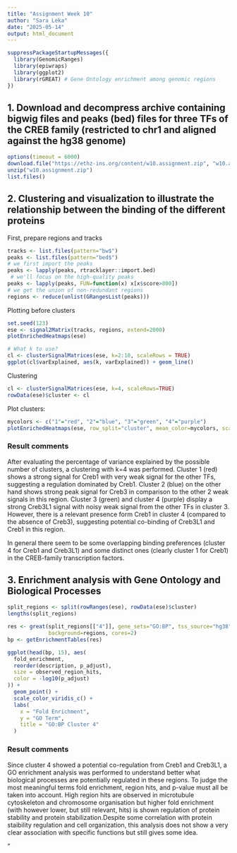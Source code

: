 ---
title: "Assignment Week 10"
author: "Sara Leka"
date: "2025-05-14"
output: html_document
---

```{r}
suppressPackageStartupMessages({
  library(GenomicRanges)
  library(epiwraps)
  library(ggplot2)
  library(rGREAT) # Gene Ontology enrichment among genomic regions
})
```


## 1. Download and decompress archive containing bigwig files and peaks (bed) files for three TFs of the CREB family (restricted to chr1 and aligned against the hg38 genome)
```{r, eval=FALSE}
options(timeout = 6000)
download.file("https://ethz-ins.org/content/w10.assignment.zip", "w10.assignment.zip")
unzip("w10.assignment.zip")
list.files()
```


## 2. Clustering and visualization to illustrate the relationship between the binding of the different proteins

First, prepare regions and tracks

```{r}
tracks <- list.files(pattern="bw$")
peaks <- list.files(pattern="bed$")
# we first import the peaks
peaks <- lapply(peaks, rtracklayer::import.bed)
 # we'll focus on the high-quality peaks
peaks <- lapply(peaks, FUN=function(x) x[x$score>800])
# we get the union of non-redundant regions
regions <- reduce(unlist(GRangesList(peaks)))
```


Plotting before clusters

```{r}
set.seed(123)
ese <- signal2Matrix(tracks, regions, extend=2000)
plotEnrichedHeatmaps(ese)
```

```{r}
# What k to use?
cl <- clusterSignalMatrices(ese, k=2:10, scaleRows = TRUE)
ggplot(cl$varExplained, aes(k, varExplained)) + geom_line() 
```

Clustering 

```{r}
cl <- clusterSignalMatrices(ese, k=4, scaleRows=TRUE)
rowData(ese)$cluster <- cl
```

Plot clusters:
```{r}
mycolors <- c("1"="red", "2"="blue", "3"="green", "4"="purple")
plotEnrichedHeatmaps(ese, row_split="cluster", mean_color=mycolors, scale_rows = "global")
```
### Result comments

After evaluating the percentage of variance explained by the possible number of clusters, a clustering with k=4 was performed.
Cluster 1 (red) shows a strong signal for Creb1 with very weak signal for the other TFs, suggesting a regulation dominated by Creb1.
Cluster 2 (blue) on the other hand shows strong peak signal for Creb3 in comparison to the other 2 weak signals in this region.
Cluster 3 (green) and cluster 4 (purple) display a strong Creb3L1 signal with noisy weak signal from the other TFs in cluster 3. However, there is a relevant presence form Creb1 in cluster 4 (compared to the absence of Creb3), suggesting potential co-binding of Creb3L1 and Creb1 in this region.

In general there seem to be some overlapping binding preferences (cluster 4 for Creb1 and Creb3L1) and some distinct ones (clearly cluster 1 for Creb1) in the CREB-family transcription factors.

## 3. Enrichment analysis with Gene Ontology and Biological Processes

```{r}
split_regions <- split(rowRanges(ese), rowData(ese)$cluster)
lengths(split_regions)

res <- great(split_regions[["4"]], gene_sets="GO:BP", tss_source="hg38", 
             background=regions, cores=2)
bp <- getEnrichmentTables(res)
```

```{r, fig.width=9, fig.height=6}
ggplot(head(bp, 15), aes(
  fold_enrichment,
  reorder(description, p_adjust),
  size = observed_region_hits,
  color = -log10(p_adjust)
)) +
  geom_point() +
  scale_color_viridis_c() +
  labs(
    x = "Fold Enrichment",
    y = "GO Term",
    title = "GO:BP Cluster 4"
  )
```


### Result comments

Since cluster 4 showed a potential co-regulation from Creb1 and Creb3L1, a GO enrichment analysis was performed to understand better what biological processes are potentially regulated in these regions. 
To judge the most meaningful terms fold enrichment, region hits, and p-value must all be taken into account.
High region hits are observed in microtubule cytoskeleton and chromosome organisation but higher fold enrichment (with however lower, but still relevant, hits) is shown regulation of protein stability and protein stabilization.Despite some correlation with protein staibility regulation and cell organization, this analysis does not show a very clear association with specific functions but still gives some idea.   


"